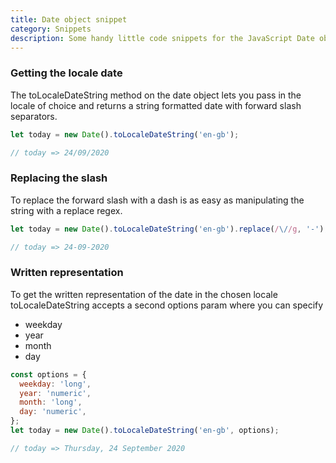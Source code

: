 ```yaml
---
title: Date object snippet
category: Snippets
description: Some handy little code snippets for the JavaScript Date object
---
```


### Getting the locale date

The toLocaleDateString method on the date object lets you pass in the locale of choice and returns a string formatted date with forward slash separators.

```js
let today = new Date().toLocaleDateString('en-gb');

// today => 24/09/2020
```

### Replacing the slash

To replace the forward slash with a dash is as easy as manipulating the string with a replace regex.

```js
let today = new Date().toLocaleDateString('en-gb').replace(/\//g, '-');

// today => 24-09-2020
```

### Written representation

To get the written representation of the date in the chosen locale toLocaleDateString accepts a second options param where you can specify

- weekday
- year
- month
- day

```js
const options = {
  weekday: 'long',
  year: 'numeric',
  month: 'long',
  day: 'numeric',
};
let today = new Date().toLocaleDateString('en-gb', options);

// today => Thursday, 24 September 2020
```
